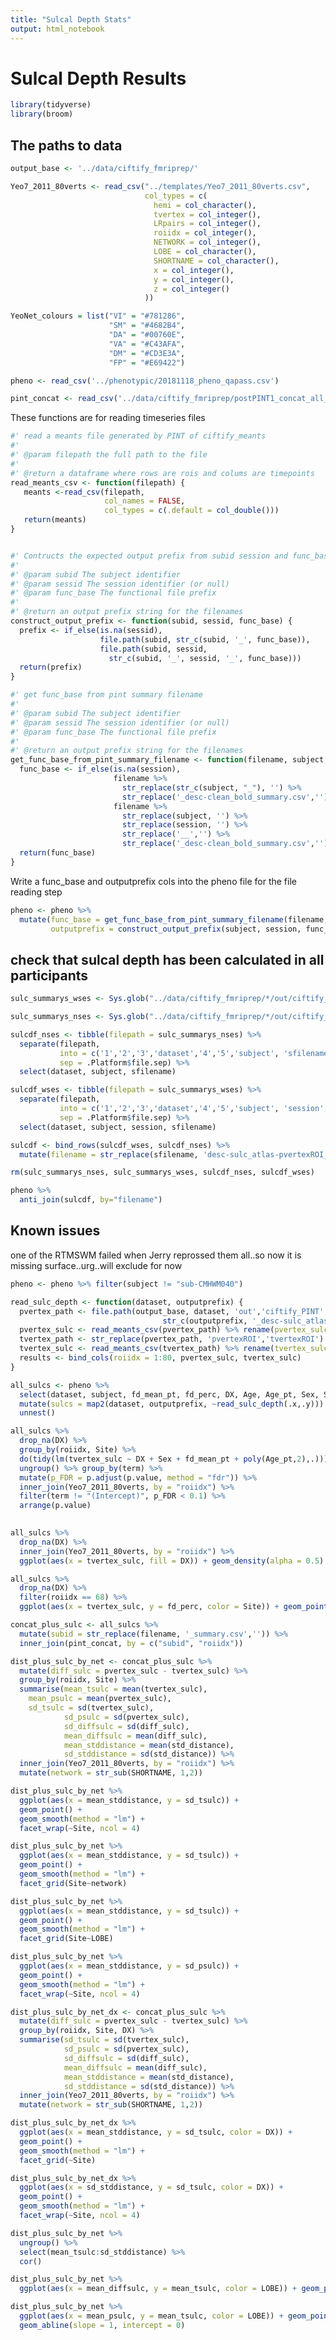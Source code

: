 ```yaml
---
title: "Sulcal Depth Stats"
output: html_notebook
---
```


# Sulcal Depth Results

```r
library(tidyverse)
library(broom)
```

## The paths to data

```r
output_base <- '../data/ciftify_fmriprep/'

Yeo7_2011_80verts <- read_csv("../templates/Yeo7_2011_80verts.csv",
                              col_types = c(
                                hemi = col_character(),
                                tvertex = col_integer(),
                                LRpairs = col_integer(),
                                roiidx = col_integer(),
                                NETWORK = col_integer(),
                                LOBE = col_character(),
                                SHORTNAME = col_character(),
                                x = col_integer(),
                                y = col_integer(),
                                z = col_integer()
                              ))

YeoNet_colours = list("VI" = "#781286",
                      "SM" = "#4682B4",
                      "DA" = "#00760E", 
                      "VA" = "#C43AFA",
                      "DM" = "#CD3E3A", 
                      "FP" = "#E69422")

pheno <- read_csv('../phenotypic/20181118_pheno_qapass.csv') 

pint_concat <- read_csv('../data/ciftify_fmriprep/postPINT1_concat_all_qa_passes.csv')
```



These functions are for reading timeseries files

```r

#' read a meants file generated by PINT of ciftify_meants
#'
#' @param filepath the full path to the file
#'
#' @return a dataframe where rows are rois and colums are timepoints
read_meants_csv <- function(filepath) {
   meants <-read_csv(filepath, 
                     col_names = FALSE,
                     col_types = c(.default = col_double()))
   return(meants)
}


#' Contructs the expected output prefix from subid session and func_base
#'
#' @param subid The subject identifier
#' @param sessid The session identifier (or null)
#' @param func_base The functional file prefix
#'
#' @return an output prefix string for the filenames
construct_output_prefix <- function(subid, sessid, func_base) {
  prefix <- if_else(is.na(sessid),
                    file.path(subid, str_c(subid, '_', func_base)),
                    file.path(subid, sessid, 
                      str_c(subid, '_', sessid, '_', func_base)))
  return(prefix)
}

#' get func_base from pint summary filename
#'
#' @param subid The subject identifier
#' @param sessid The session identifier (or null)
#' @param func_base The functional file prefix
#'
#' @return an output prefix string for the filenames
get_func_base_from_pint_summary_filename <- function(filename, subject, session) {
  func_base <- if_else(is.na(session), 
                       filename %>%
                         str_replace(str_c(subject, "_"), '') %>%
                         str_replace('_desc-clean_bold_summary.csv',''),
                       filename %>%
                         str_replace(subject, '') %>%
                         str_replace(session, '') %>% 
                         str_replace('__','') %>%
                         str_replace('_desc-clean_bold_summary.csv',''))
  return(func_base)
}

```

Write a func_base and outputprefix cols into the pheno file for the file reading step

```r
pheno <- pheno %>%
  mutate(func_base = get_func_base_from_pint_summary_filename(filename,subject, session), 
         outputprefix = construct_output_prefix(subject, session, func_base)) 
```


## check that sulcal depth has been calculated in all participants

```r
sulc_summarys_wses <- Sys.glob("../data/ciftify_fmriprep/*/out/ciftify_PINT/sub*/ses*/*pvertexROI_morph.csv")

sulc_summarys_nses <- Sys.glob("../data/ciftify_fmriprep/*/out/ciftify_PINT/sub*/*pvertexROI_morph.csv")

sulcdf_nses <- tibble(filepath = sulc_summarys_nses) %>%
  separate(filepath,
           into = c('1','2','3','dataset','4','5','subject', 'sfilename'),
           sep = .Platform$file.sep) %>%
  select(dataset, subject, sfilename)

sulcdf_wses <- tibble(filepath = sulc_summarys_wses) %>%
  separate(filepath,
           into = c('1','2','3','dataset','4','5','subject', 'session', 'sfilename'),
           sep = .Platform$file.sep) %>%
  select(dataset, subject, session, sfilename)

sulcdf <- bind_rows(sulcdf_wses, sulcdf_nses) %>%
  mutate(filename = str_replace(sfilename, 'desc-sulc_atlas-pvertexROI_morph','desc-clean_bold_summary'))

rm(sulc_summarys_nses, sulc_summarys_wses, sulcdf_nses, sulcdf_wses)
```

```r
pheno %>%
  anti_join(sulcdf, by="filename")
```

## Known issues

one of the RTMSWM failed when Jerry reprossed them all..so now it is missing surface..urg..will exclude for now

```r
pheno <- pheno %>% filter(subject != "sub-CMHWM040")
```


```r
read_sulc_depth <- function(dataset, outputprefix) {
  pvertex_path <- file.path(output_base, dataset, 'out','ciftify_PINT',
                                  str_c(outputprefix, '_desc-sulc_atlas-pvertexROI_morph.csv'))
  pvertex_sulc <- read_meants_csv(pvertex_path) %>% rename(pvertex_sulc = X1)
  tvertex_path <- str_replace(pvertex_path, 'pvertexROI','tvertexROI')
  tvertex_sulc <- read_meants_csv(tvertex_path) %>% rename(tvertex_sulc = X1)
  results <- bind_cols(roiidx = 1:80, pvertex_sulc, tvertex_sulc)
}

all_sulcs <- pheno %>%
  select(dataset, subject, fd_mean_pt, fd_perc, DX, Age, Age_pt, Sex, Site, Scanner, outputprefix, filename) %>%
  mutate(sulcs = map2(dataset, outputprefix, ~read_sulc_depth(.x,.y))) %>%
  unnest()

```

```r
all_sulcs %>%
  drop_na(DX) %>%
  group_by(roiidx, Site) %>%
  do(tidy(lm(tvertex_sulc ~ DX + Sex + fd_mean_pt + poly(Age_pt,2),.))) %>%
  ungroup() %>% group_by(term) %>%
  mutate(p_FDR = p.adjust(p.value, method = "fdr")) %>%
  inner_join(Yeo7_2011_80verts, by = "roiidx") %>%
  filter(term != "(Intercept)", p_FDR < 0.1) %>%
  arrange(p.value)
       
```
```r
all_sulcs %>%
  drop_na(DX) %>%
  inner_join(Yeo7_2011_80verts, by = "roiidx") %>%
  ggplot(aes(x = tvertex_sulc, fill = DX)) + geom_density(alpha = 0.5) + facet_grid(Site~LOBE) 
```

```r
all_sulcs %>%
  drop_na(DX) %>%
  filter(roiidx == 68) %>%
  ggplot(aes(x = tvertex_sulc, y = fd_perc, color = Site)) + geom_point()
```


```r
concat_plus_sulc <- all_sulcs %>% 
  mutate(subid = str_replace(filename, '_summary.csv','')) %>%
  inner_join(pint_concat, by = c("subid", "roiidx"))
```

```r
dist_plus_sulc_by_net <- concat_plus_sulc %>%
  mutate(diff_sulc = pvertex_sulc - tvertex_sulc) %>%
  group_by(roiidx, Site) %>%
  summarise(mean_tsulc = mean(tvertex_sulc),
    mean_psulc = mean(pvertex_sulc),
    sd_tsulc = sd(tvertex_sulc),
            sd_psulc = sd(pvertex_sulc),
            sd_diffsulc = sd(diff_sulc),
            mean_diffsulc = mean(diff_sulc),
            mean_stddistance = mean(std_distance),
            sd_stddistance = sd(std_distance)) %>%
  inner_join(Yeo7_2011_80verts, by = "roiidx") %>%
  mutate(network = str_sub(SHORTNAME, 1,2))
```

```r
dist_plus_sulc_by_net %>%
  ggplot(aes(x = mean_stddistance, y = sd_tsulc)) +
  geom_point() +
  geom_smooth(method = "lm") +
  facet_wrap(~Site, ncol = 4)
```
```r
dist_plus_sulc_by_net %>%
  ggplot(aes(x = mean_stddistance, y = sd_tsulc)) +
  geom_point() +
  geom_smooth(method = "lm") +
  facet_grid(Site~network)
```
```r
dist_plus_sulc_by_net %>%
  ggplot(aes(x = mean_stddistance, y = sd_tsulc)) +
  geom_point() +
  geom_smooth(method = "lm") +
  facet_grid(Site~LOBE)
```
```r
dist_plus_sulc_by_net %>%
  ggplot(aes(x = mean_stddistance, y = sd_psulc)) +
  geom_point() +
  geom_smooth(method = "lm") +
  facet_wrap(~Site, ncol = 4)
```

```r
dist_plus_sulc_by_net_dx <- concat_plus_sulc %>%
  mutate(diff_sulc = pvertex_sulc - tvertex_sulc) %>%
  group_by(roiidx, Site, DX) %>%
  summarise(sd_tsulc = sd(tvertex_sulc),
            sd_psulc = sd(pvertex_sulc),
            sd_diffsulc = sd(diff_sulc),
            mean_diffsulc = mean(diff_sulc),
            mean_stddistance = mean(std_distance),
            sd_stddistance = sd(std_distance)) %>%
  inner_join(Yeo7_2011_80verts, by = "roiidx") %>%
  mutate(network = str_sub(SHORTNAME, 1,2))
```

```r
dist_plus_sulc_by_net_dx %>%
  ggplot(aes(x = mean_stddistance, y = sd_tsulc, color = DX)) +
  geom_point() +
  geom_smooth(method = "lm") +
  facet_grid(~Site)
```

```r
dist_plus_sulc_by_net_dx %>%
  ggplot(aes(x = sd_stddistance, y = sd_tsulc, color = DX)) +
  geom_point() +
  geom_smooth(method = "lm") +
  facet_wrap(~Site, ncol = 4)
```

```r
dist_plus_sulc_by_net %>%
  ungroup() %>%
  select(mean_tsulc:sd_stddistance) %>%
  cor()
```

```r
dist_plus_sulc_by_net %>%
  ggplot(aes(x = mean_diffsulc, y = mean_tsulc, color = LOBE)) + geom_point()
```

```r
dist_plus_sulc_by_net %>%
  ggplot(aes(x = mean_psulc, y = mean_tsulc, color = LOBE)) + geom_point() +
  geom_abline(slope = 1, intercept = 0)
```